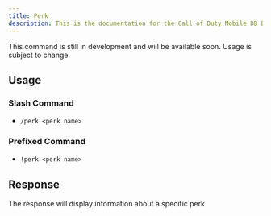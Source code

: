 ```yaml
---
title: Perk
description: This is the documentation for the Call of Duty Mobile DB Bot
---
```



<Aside type="caution" title="Coming Soon">
    This command is still in development and will be available soon. Usage is subject to change.
</Aside>

## Usage

### Slash Command

- `/perk <perk name>`

### Prefixed Command

- `!perk <perk name>`

## Response

The response will display information about a specific perk.